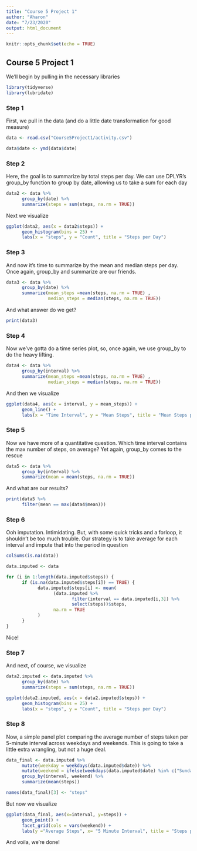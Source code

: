 ```yaml
---
title: "Course 5 Project 1"
author: "Aharon"
date: "7/23/2020"
output: html_document
---
```


```r
knitr::opts_chunk$set(echo = TRUE)
```

## Course 5 Project 1

We'll begin by pulling in the necessary libraries

```r
library(tidyverse)
library(lubridate)
```

### Step 1
First, we pull in the data (and do a little date transformation for good measure)

```r
data <- read.csv("Course5Project1/activity.csv")

data$date <- ymd(data$date)
```

### Step 2

Here, the goal is to summarize by total steps per day. We can use DPLYR's group_by function to group by date, allowing us to take a sum for each day

```r
data2 <- data %>%
      group_by(date) %>%
      summarize(steps = sum(steps, na.rm = TRUE))
```

Next we visualize

```r
ggplot(data2, aes(x = data2$steps)) +
      geom_histogram(bins = 25) +
      labs(x = "steps", y = "Count", title = "Steps per Day")
```

### Step 3
And now it's time to summarize by the mean and median steps per day. Once again, group_by and summarize are our friends.

```r
data3 <- data %>%
      group_by(date) %>%
      summarize(mean_steps =mean(steps, na.rm = TRUE) ,
                median_steps = median(steps, na.rm = TRUE))
```

And what answer do we get?

```r
print(data3)
```

### Step 4
Now we've gotta do a time series plot, so, once again, we use group_by to do the heavy lifting.

```r
data4 <- data %>%
      group_by(interval) %>%
      summarize(mean_steps =mean(steps, na.rm = TRUE) ,
                median_steps = median(steps, na.rm = TRUE))
```
And then we visualize

```r
ggplot(data4, aes(x = interval, y = mean_steps)) +
      geom_line() +
      labs(x = "Time Interval", y = "Mean Steps", title = "Mean Steps per Day")
```

### Step 5
Now we have more of a quantitative question. Which time interval contains the max number of steps, on average? Yet again, group_by comes to the rescue 
```r
data5 <- data %>%
      group_by(interval) %>%
      summarize(mean = mean(steps, na.rm = TRUE))
```
And what are our results?
```r
print(data5 %>%
      filter(mean == max(data4$mean)))
```

### Step 6
Ooh imputation. Intimidating. But, with some quick tricks and a forloop, it shouldn't be too much trouble. Our strategy is to take average for each interval and impute that into the period in question

```r
colSums(is.na(data))

data.imputed <- data

for (i in 1:length(data.imputed$steps)) {
      if (is.na(data.imputed$steps[i]) == TRUE) {
            data.imputed$steps[i] <- mean(
                  (data.imputed %>%
                         filter(interval == data.imputed[i,3]) %>%
                         select(steps))$steps,
                  na.rm = TRUE
            )
      }
}

```

Nice! 

### Step 7

And next, of course, we visualize

```r
data2.imputed <- data.imputed %>%
      group_by(date) %>%
      summarize(steps = sum(steps, na.rm = TRUE))

ggplot(data2.imputed, aes(x = data2.imputed$steps)) +
      geom_histogram(bins = 25) +
      labs(x = "steps", y = "Count", title = "Steps per Day")
```

### Step 8
Now, a simple panel plot comparing the average number of steps taken per 5-minute interval across weekdays and weekends. This is going to take a little extra wrangling, but not a huge deal.

```r
data_final <- data.imputed %>%
      mutate(weekday = weekdays(data.imputed$date)) %>%
      mutate(weekend = ifelse(weekdays(data.imputed$date) %in% c("Sunday", "Saturday"), "Weekend", "Weekday")) %>%
      group_by(interval, weekend) %>%
      summarize(mean(steps))

names(data_final)[3] <- "steps"
```

But now we visualize

```r
ggplot(data_final, aes(x=interval, y=steps)) +
      geom_point() +
      facet_grid(cols = vars(weekend)) +
      labs(y ="Average Steps", x= "5 Minute Interval", title = "Steps per 5 Minute Interval, Weekday vs Weekend")
```

And voila, we're done!